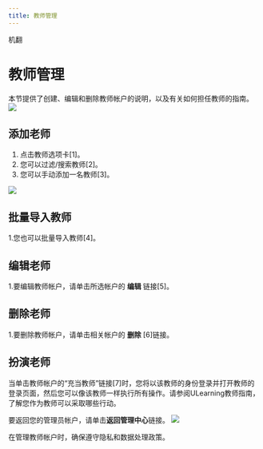 ```yaml
---
title: 教师管理 
---
```



机翻
# 教师管理 

本节提供了创建、编辑和删除教师帐户的说明，以及有关如何担任教师的指南。
![](/img/ulearning/admin/teacher01.png)
## 添加老师 
 1. 点击教师选项卡[1]。 
 2. 您可以过滤/搜索教师[2]。 
 3. 您可以手动添加一名教师[3]。

![](/img/ulearning/admin/teacher02.png)
## 批量导入教师
1.您也可以批量导入教师[4]。

## 编辑老师
1.要编辑教师帐户，请单击所选帐户的 **编辑** 链接[5]。

## 删除老师
1.要删除教师帐户，请单击相关帐户的 **删除** [6]链接。

## 扮演老师
当单击教师帐户的“充当教师”链接[7]时，您将以该教师的身份登录并打开教师的登录页面，然后您可以像该教师一样执行所有操作。请参阅ULearning教师指南，了解您作为教师可以采取哪些行动。

要返回您的管理员帐户，请单击**返回管理中心**链接。
![](/img/ulearning/admin/teacher03.png)

<Callout type="info" emoji="ℹ️"> 
    在管理教师帐户时，确保遵守隐私和数据处理政策。
</Callout>

